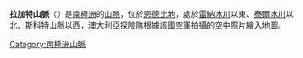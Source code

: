 {{unreferenced|time=2018-04-02T12:55:35+00:00}}
{{coord|67|42|S|49|0|E|display=title}}

'''拉加特山脈'''（{{lang-en|Raggatt Mountains}}）是[[南極洲|南極洲]]的[[山脈|山脈]]，位於[[恩德比地|恩德比地]]，處於[[雷納冰川|雷納冰川]]以東、[[泰爾冰川|泰爾冰川]]以北、[[斯科特山脈|斯科特山脈]]以西，[[澳大利亞|澳大利亞]]探險隊根據該國空軍拍攝的空中照片繪入地圖。

{{Antarctica-geo-stub}}
[[Category:南極洲山脈|Category:南極洲山脈]]